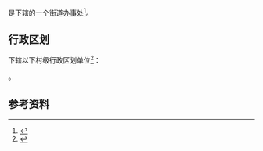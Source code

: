 {{中国乡级行政区|41/11/22/002/000}}

'''{{PAGENAMEBASE}}'''是{{PRC admin/fullname|41/11/22/002/000|3}}下辖的一个[[街道办事处|街道办事处]]<ref>{{PRC admin/ref sgc|{{PRC admin/parent|41/11/22/002/000}}}}</ref>。

== 行政区划 ==
{{PAGENAMEBASE}}下辖以下村级行政区划单位<ref>{{PRC admin/ref sgc|41/11/22/002/000}}</ref>：

{{PRC admin/children|41/11/22/002/000}}。

== 参考资料 ==
{{reflist}}

{{河南行政区划小作品}}
{{PRC admin/navcat|41/11/22/002/000}}